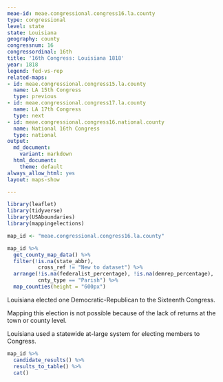 ```yaml
---
meae-id: meae.congressional.congress16.la.county
type: congressional
level: state
state: Louisiana
geography: county
congressnum: 16
congressordinal: 16th
title: '16th Congress: Louisiana 1818'
year: 1818
legend: fed-vs-rep
related-maps:
- id: meae.congressional.congress15.la.county
  name: LA 15th Congress
  type: previous
- id: meae.congressional.congress17.la.county
  name: LA 17th Congress
  type: next
- id: meae.congressional.congress16.national.county
  name: National 16th Congress
  type: national
output:
  md_document:
    variant: markdown
  html_document:
    theme: default
always_allow_html: yes
layout: maps-show

---
```


```r
library(leaflet)
library(tidyverse)
library(USAboundaries)
library(mappingelections)

map_id <- "meae.congressional.congress16.la.county"
```

<div class="map">

```r
map_id %>%
  get_county_map_data() %>%
  filter(!is.na(state_abbr),
          cross_ref != "New to dataset") %>%
  arrange(!is.na(federalist_percentage), !is.na(demrep_percentage), 
          cnty_type == "Parish") %>% 
  map_counties(height = "600px") 
```

</div>

Louisiana elected one Democratic-Republican to the Sixteenth Congress.

Mapping this election is not possible because of the lack of returns at the town or county level.

Louisiana used a statewide at-large system for electing members to Congress. 

<div class="results-table">

```r
map_id %>%
  candidate_results() %>%
  results_to_table() %>%
  cat()
```

</div>
